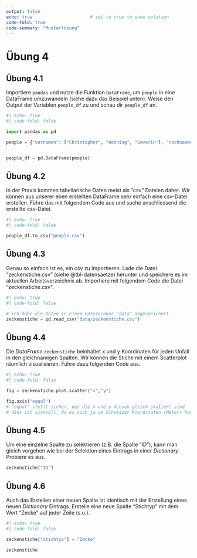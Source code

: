 ```yaml
---
output: false
echo: true                      # set to true to show solution
code-fold: true
code-summary: "Musterlösung"    
---
```


# Übung 4

## Übung 4.1

Importiere `pandas` und nutze die Funktion `DataFrame`, um `people` in eine DataFrame umzuwandeln (siehe dazu das Beispiel unten). Weise den Output der Variablen `people_df` zu und schau dir `people_df` an.

```python
#| echo: true
#| code-fold: false

import pandas as pd

people = {"vornamen": ["Christopher", "Henning", "Severin"], "nachnamen": ["Annen","May", "Kantereit"], "groessen": [174, 182, 162]}


people_df = pd.DataFrame(people)
```

## Übung 4.2 {#sec-ex-to-csv}

In der Praxis kommen tabellarische Daten meist als "csv" Dateien daher. Wir können aus unserer eben erstellten DataFrame sehr einfach eine csv-Datei erstellen. Führe das mit folgendem Code aus und suche anschliessend die erstellte csv-Datei.

```python
#| echo: true
#| code-fold: false

people_df.to_csv("people.csv")
```

<!-- :::{.callout-note}
## Achtung!

Falls ihr nicht wisst, wo das csv abgespeichet ist solltet ihr das Kapitel @sec-jupyternotebook nochmals durchlesen. 

Die *Working Directory* zu kennen ist wichtig, besonders auch für die nächste Aufgabe. Falls ihr die aktuelle Working Directory neu setzen und dafür JupyterLab schliessen müsst, denkt daran die Notebook vorgängig zu speichern und im File Explorer aufzusuchen.
::: -->

## Übung 4.3 {#sec-ex-import-zeckenstiche}

Genau so einfach ist es, ein csv zu importieren. Lade die Datei "zeckenstiche.csv" (siehe @tbl-datensaetze) herunter und speichere es im aktuellen Arbeitsverzeichnis ab. Importiere mit folgendem Code die Datei "zeckenstiche.csv".

```python
#| echo: true
#| code-fold: false

# ich habe die Daten in einem Unterordner "data" abgespeichert
zeckenstiche = pd.read_csv("data/zeckenstiche.csv")
```

## Übung 4.4 {#sec-ex-scatterplot}

Die *DataFrame* `zeckenstiche` beinhaltet x und y Koordinaten für jeden Unfall in den gleichnamigen Spalten. Wir können die Stiche mit einem Scatterplot räumlich visualisieren. Führe dazu folgenden Code aus. 

```python
#| echo: true
#| code-fold: false

fig = zeckenstiche.plot.scatter("x","y")

fig.axis("equal")
# "equal" stellt sicher, das die x und y Achsen gleich skaliert sind
# dies ist sinnvoll, da es sich ja um Schweizer Koordinaten (Meter) handelt
```

## Übung 4.5 {#sec-ex-sel-col}

Um eine einzelne Spalte zu selektieren (z.B. die Spalte "ID"), kann man gleich vorgehen wie bei der Selektion eines Eintrags in einer *Dictionary*. Probiere es aus.

```python
zeckenstiche["ID"]
```

## Übung 4.6 {#sec-ex-new-col}

Auch das Erstellen einer neuen Spalte ist identisch mit der Erstellung eines neuen *Dictionary* Eintrags. Erstelle eine neue Spalte "Stichtyp" mit dem Wert "Zecke" auf jeder Zeile (s.u.).

```python
#| echo: true
#| code-fold: false

zeckenstiche["Stichtyp"] = "Zecke"
```

```python
zeckenstiche
```
